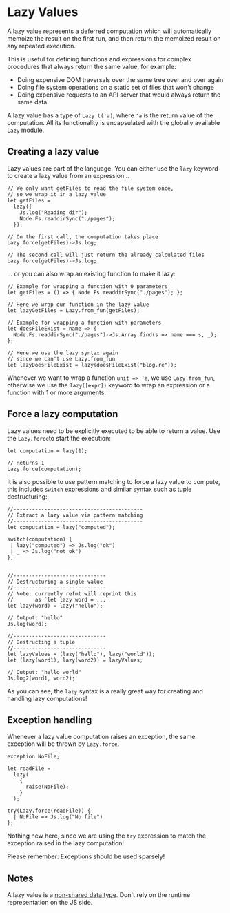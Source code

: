 # Lazy Values

A lazy value represents a deferred computation which will automatically memoize the result on the first run, and then return the memoized result on any repeated execution.

This is useful for defining functions and expressions for complex procedures that always return the same value, for example:

- Doing expensive DOM traversals over the same tree over and over again
- Doing file system operations on a static set of files that won't change 
- Doing expensive requests to an API server that would always return the same data

A lazy value has a type of `Lazy.t('a)`, where `'a` is the return value of the computation. All its functionality is encapsulated with the globally available `Lazy` module.


## Creating a lazy value

Lazy values are part of the language. You can either use the `lazy` keyword to create a lazy value from an expression...

```re example
// We only want getFiles to read the file system once,
// so we wrap it in a lazy value
let getFiles =
  lazy({
    Js.log("Reading dir");
    Node.Fs.readdirSync("./pages");
  });

// On the first call, the computation takes place
Lazy.force(getFiles)->Js.log;

// The second call will just return the already calculated files
Lazy.force(getFiles)->Js.log;
```

... or you can also wrap an existing function to make it lazy:

```reason example
// Example for wrapping a function with 0 parameters
let getFiles = () => { Node.Fs.readdirSync("./pages"); };

// Here we wrap our function in the lazy value
let lazyGetFiles = Lazy.from_fun(getFiles);
```

```re example
// Example for wrapping a function with parameters 
let doesFileExist = name => {
  Node.Fs.readdirSync("./pages")->Js.Array.find(s => name === s, _);
};

// Here we use the lazy syntax again
// since we can't use Lazy.from_fun 
let lazyDoesFileExist = lazy(doesFileExist("blog.re"));
```

Whenever we want to wrap a function `unit => 'a`, we use `Lazy.from_fun`, otherwise we use the `lazy([expr])` keyword to wrap an expression or a function with 1 or more arguments.

## Force a lazy computation

Lazy values need to be explicitly executed to be able to return a value. Use the `Lazy.force`to start the execution:

```re example
let computation = lazy(1);

// Returns 1
Lazy.force(computation);
```

It is also possible to use pattern matching to force a lazy value to compute, this includes `switch` expressions and similar syntax such as tuple destructuring:

```re example
//------------------------------------------
// Extract a lazy value via pattern matching
//------------------------------------------
let computation = lazy("computed"); 

switch(computation) {
 | lazy("computed") => Js.log("ok")
 | _ => Js.log("not ok")
};


//------------------------------
// Destructuring a single value
//------------------------------
// Note: currently refmt will reprint this
//       as `let lazy word = ...`
let lazy(word) = lazy("hello");

// Output: "hello"
Js.log(word);

//------------------------------
// Destructing a tuple
//------------------------------
let lazyValues = (lazy("hello"), lazy("world"));
let (lazy(word1), lazy(word2)) = lazyValues;

// Output: "hello world"
Js.log2(word1, word2);
```

As you can see, the `lazy` syntax is a really great way for creating and handling lazy computations!

## Exception handling

Whenever a lazy value computation raises an exception, the same exception will be thrown by `Lazy.force`.

```re example
exception NoFile;

let readFile =
  lazy(
    {
      raise(NoFile);
    }
  );

try(Lazy.force(readFile)) {
  | NoFile => Js.log("No file")
};
```

Nothing new here, since we are using the `try` expression to match the exception raised in the lazy computation!

Please remember: Exceptions should be used sparsely!

## Notes

A lazy value is a [non-shared data type](common-data-types#non-shared-data-types). Don't rely on the runtime  representation on the JS side. 
